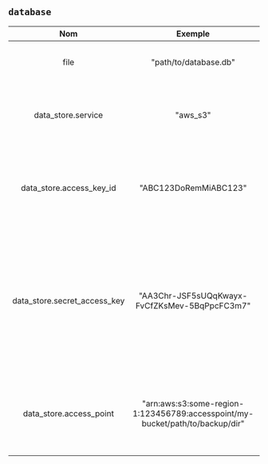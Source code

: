 ## `database`

|             Nom              |                                    Exemple                                    |             Par défaut             |                   Requis                   |                                                                                                      Description                                                                                                      |
| :--------------------------: | :---------------------------------------------------------------------------: | :--------------------------------: | :----------------------------------------: | :-------------------------------------------------------------------------------------------------------------------------------------------------------------------------------------------------------------------: |
|             file             |                             "path/to/database.db"                             | "/var/lib/bencher/data/bencher.db" |                    Oui                     |                                                                                Contrôle où la base de données du serveur sera envoyée.                                                                                |
|      data_store.service      |                                   "aws_s3"                                    |                ---                 |                    Non                     |                                                               Spécifie le service de stockage de données à distance. Les valeurs valides sont "aws_s3".                                                               |
|   data_store.access_key_id   |                             "ABC123DoRemMiABC123"                             |                ---                 | Seulement si data_store.service = "aws_s3" |                                                 Si data_store.service = "aws_s3", cette propriété spécifie l'ID de la clé d'accès AWS. Voir aussi data_store.service.                                                 |
| data_store.secret_access_key |                 "AA3Chr-JSF5sUQqKwayx-FvCfZKsMev-5BqPpcFC3m7"                 |                ---                 | Seulement si data_store.service = "aws_s3" | Si data_store.service = "aws_s3", cette propriété spécifie la clé d'accès secrète AWS. Voir aussi data_store.service. Lorsqu'elle est enregistrée, elle apparaîtra sous forme obfusquée, c'est-à-dire `************`. |
|   data_store.access_point    | "arn:aws:s3:some-region-1:123456789:accesspoint/my-bucket/path/to/backup/dir" |                ---                 | Seulement si data_store.service = "aws_s3" |         Si data_store.service = "aws_s3", cette propriété spécifie le [point d'accès AWS S3](https://docs.aws.amazon.com/AmazonS3/latest/userguide/using-access-points.html). Voir aussi data_store.service.          |
